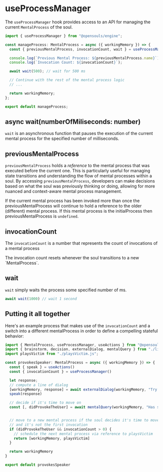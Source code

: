 # useProcessManager

The `useProcessManager` hook provides access to an API for managing the current `MentalProcess` of the soul.

```typescript filename="exampleProcess.ts" {1,5}
import { useProcessManager } from "@opensouls/engine";

const manageProcess: MentalProcess = async ({ workingMemory }) => {
  const { previousMentalProcess, invocationCount, wait } = useProcessManager();

  console.log(`Previous Mental Process: ${previousMentalProcess.name}`);
  console.log(`Invocation Count: ${invocationCount}`);

  await wait(500); // wait for 500 ms

  // Continue with the rest of the mental process logic
  // ...

  return workingMemory;
};

export default manageProcess;
```

## async wait(numberOfMiliseconds: number)

`wait` is an asynchronous function that pauses the execution of the current mental process
for the specified number of milliseconds.

## previousMentalProcess

`previousMentalProcess` holds a _reference_ to the mental process that was executed before the current one. This is particularly useful for managing state transitions and understanding the flow of mental processes within a soul. By accessing `previousMentalProcess`, developers can make decisions based on what the soul was previously thinking or doing, allowing for more nuanced and context-aware mental process management.

If the current mental process has been invoked more than once the previousMentalProcess will continue to hold a reference to the older (different) mental process. If this mental process is the initialProcess then previousMentalProcess is `undefined`.

## invocationCount

The `invocationCount` is a number that represents the count of invocations of a mental process

 
<Callout type="info" emoji="ℹ️">
The invocation count resets whenever the soul transitions to a new `MentalProcess`.
</Callout>

## wait

`wait` simply waits the process some specified number of ms.

```javascript
await wait(1000) // wait 1 second
```

## Putting it all together

Here's an example process that makes use of the `invocationCount` and a switch into a different mentalProcess in order to define a compelling stateful behavior:

```javascript filename="provokesSpeaker.js"
import { MentalProcess, useProcessManager, useActions } from "@opensouls/engine";
import { brainstorm, decision, externalDialog, mentalQuery } from "./lib/cognitiveSteps.js";
import playsVictim from "./playsVictim.js";

const provokesSpeaker: MentalProcess = async ({ workingMemory }) => {
  const { speak } = useActions()
  const { invocationCount } = useProcessManager()

  let response;
  // compute a line of dialog
  [workingMemory, response] = await externalDialog(workingMemory, "Try to provoke the speaker")
  speak(response)

  // decide if it's time to move on
  const [, didProvokeTheUser] = await mentalQuery(workingMemory, "Has samantha successfully provoked the speaker?")


  // move to a new mental process if the soul decides it's time to move on
  // and it's not the first invocation
  if (didProvokeTheUser && invocationCount > 0) {
    // schedule the next mental process via reference to playsVictim
    return [workingMemory, playsVictim]
  }

  return workingMemory
}

export default provokesSpeaker
```
